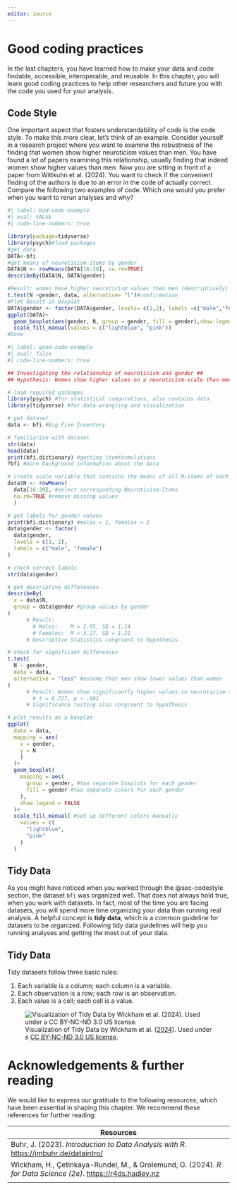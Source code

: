 ```yaml
---
editor: source
---
```


# Good coding practices

In the last chapters, you have learned how to make your data and code findable, accessible, interoperable, and reusable.
In this chapter, you will learn good coding practices to help other researchers and future you with the code you used for your analysis.

## Code Style {#sec-codestyle}

One important aspect that fosters understandability of code is the code style.
To make this more clear, let's think of an example.
Consider yourself in a research project where you want to examine the robustness of the finding that women show higher neuroticism values than men.
You have found a lot of papers examining this relationship, usually finding that indeed women show higher values than men.
Now you are sitting in front of a paper from Wittkuhn et al. (2024).
You want to check if the convenient finding of the authors is due to an error in the code of actually correct.
Compare the following two examples of code.
Which one would you prefer when you want to rerun analyses and why?

```r
#| label: bad-code-example
#| eval: FALSE
#| code-line-numbers: true

library(package=tidyverse)
library(psych)#load packages
#get data
DATA<-bfi
#get means of neuroticism-items by gender
DATA$N <- rowMeans(DATA[16:20], na.rm=TRUE)
describeBy(DATA$N, DATA$gender)

#Result: women have higher neuroticism values then men (descriptively)
t.test(N ~gender, data, alternative= "l")#confirmation
#Plot Result in Boxplot
DATA$gender <- factor(DATA$gender, levels= c(1,2), labels =c("male","female"))
ggplot(DATA)+
  geom_boxplot(aes(gender, N, group = gender, fill = gender),show.legend = F)+
  scale_fill_manual(values = c("lightblue", "pink"))
#Done
```

```r
#| label: good-code-example
#| eval: false
#| code-line-numbers: true

## Investigating the relationship of neuroticism and gender ##
## Hypothesis: Women show higher values on a neuroticism-scale than men ##

# load required packages
library(psych) #for statistical computations, also contains data
library(tidyverse) #for data wrangling and visualization

# get dataset
data <- bfi #Big Five Inventory

# familiarize with dataset
str(data)
head(data)
print(bfi.dictionary) #getting itemformulations
?bfi #more background information about the data

# create scale variable that contains the means of all N-items of each person
data$N <- rowMeans(
  data[16:20], #select corresponding Neuroticism-Items
  na.rm=TRUE #remove missing values
  )

# get labels for gender values
print(bfi.dictionary) #males = 1, females = 2
data$gender <- factor(
  data$gender,
  levels = c(1, 2),
  labels = c("male", "female")
)

# check correct labels
str(data$gender)

# get descriptive differences
describeBy(
  x = data$N,
  group = data$gender #group values by gender
)
      # Result:
        # Males:    M = 2.95, SD = 1.14
        # Females:  M = 3.27, SD = 1.21
      # Descriptive Statistics congruent to hypothesis.

# check for significant differences
t.test(
  N ~ gender,
  data = data,
  alternative = "less" #assume that men show lower values than women
)
      # Result: Women show significantly higher values in neuroticism-scale than men. 
        # t = 6.727, p < .001
      # Significance testing also congruent to hypothesis

# plot results as a boxplot
ggplot(
  data = data,
  mapping = aes(
    x = gender,
    y = N
    )
  )+
  geom_boxplot(
    mapping = aes(
      group = gender, #two separate boxplots for each gender
      fill = gender #two separate colors for each gender
    ), 
    show.legend = FALSE
  )+
  scale_fill_manual( #set up different colors manually
    values = c(
      "lightblue",
      "pink"
    )
  )
```

## Tidy Data

As you might have noticed when you worked through the @sec-codestyle section, the dataset `bfi` was organized well.
That does not always hold true, when you work with datasets.
In fact, most of the time you are facing datasets, you will spend more time organizing your data than running real analysis.
A helpful concept is **tidy data**, which is a common guideline for datasets to be organized.
Following tidy data guidelines will help you running analyses and getting the most out of your data.

::: callout-important
## Tidy Data

Tidy datasets follow three basic rules:

1.  Each variable is a column; each column is a variable.
2.  Each observation is a row; each row is an observation.
3.  Each value is a cell; each cell is a value.
:::

![Visualization of Tidy Data by Wickham et al. ([2024](https://r4ds.hadley.nz/data-tidy)). Used under a [CC BY-NC-ND 3.0 US license](http://creativecommons.org/licenses/by-nc-nd/3.0/us/).](/images/tidy-1.png){fig-align="center"}

# Acknowledgements & further reading

We would like to express our gratitude to the following resources, which have been essential in shaping this chapter.
We recommend these references for further reading:

| Resources |
|------------------------------------------------------------------------|
| Buhr, J. (2023). *Introduction to Data Analysis with R.* <https://jmbuhr.de/dataintro/> |
| Wickham, H., Çetinkaya-Rundel, M., & Grolemund, G. (2024). *R for Data Science (2e)*. <https://r4ds.hadley.nz> |
|  |

